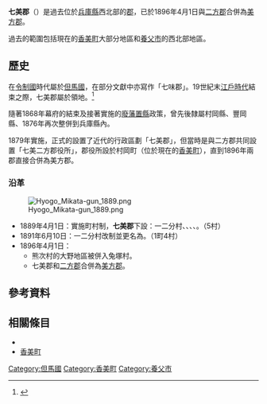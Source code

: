 {{日本郡 (廢除)
| 郡 = 七美郡
| 日文原名 = 七美郡
| 平假名 = しつみぐん
| 羅馬字拼音 = Shitsumi-gun
| 地圖 = 
| 廢除時間 = 1896年4月1日
| 廢除理由 = 合併
| 廢除時處置 = '''七美郡'''、[[二方郡|二方郡]] → [[美方郡|美方郡]]
| 現在郡 = 美方郡
| 都道府縣 = 兵庫縣
| 編號 = 
| 町 = 1
| 村 = 4
| 經度 = 
| 緯度 = 
| 註記 = 
|}}
'''七美郡'''（{{jpn|j=七美郡|hg=しつみぐん|rm=Shitsumi gun|f=y}}）是過去位於[[兵庫縣|兵庫縣]]西北部的[[郡|郡]]，已於1896年4月1日與[[二方郡|二方郡]]合併為[[美方郡|美方郡]]。

過去的範圍包括現在的[[香美町|香美町]]大部分地區和[[養父市|養父市]]的西北部地區。

== 歷史 ==
在[[令制國|令制國]]時代屬於[[但馬國|但馬國]]，在部分文獻中亦寫作「七味郡」。19世紀末[[江戶時代|江戶時代]]結束之際，七美郡屬於{{tsl|ja|村岡藩}}領地。<ref>{{Cite web| url=http://www.rekihaku.ac.jp/up-cgi/login.pl?p=param/kyud/db_param| title=舊高舊領取調帳資料庫檢索| publisher=[[國立歷史民俗博物館|國立歷史民俗博物館]]| language=ja| accessdate=2020-09-27| archive-date=2020-08-25| archive-url=https://web.archive.org/web/20200825042351/http://www.rekihaku.ac.jp/up-cgi/login.pl?p=param%2Fkyud%2Fdb_param| dead-url=yes}}</ref>

隨著1868年幕府的結束及接著實施的[[廢藩置縣|廢藩置縣]]政策，曾先後隸屬村岡縣、豐岡縣、1876年再次整併到兵庫縣內。

1879年實施{{tsl|ja|郡区町村編制法|郡區町村編制法}}，正式的設置了近代的行政區劃「七美郡」，但當時是與二方郡共同設置「七美二方郡役所」，郡役所設於村岡町（位於現在的[[香美町|香美町]]），直到1896年兩郡直接合併為美方郡。

=== 沿革 ===
[[File:Hyogo_Mikata-gun_1889.png|right]]

* 1889年4月1日：實施町村制，'''七美郡'''下設：一二分村、{{tsl|ja|兎塚村|兔塚村}}、{{tsl|ja|熊次村}}、{{tsl|ja|小代村}}、{{tsl|ja|射添村}}。（5村）
* 1891年6月10日：一二分村改制並更名為{{tsl|ja|村岡町}}。（1町4村）
* 1896年4月1日：
** 熊次村的大野地區被併入兔塚村。
** 七美郡和[[二方郡|二方郡]]合併為[[美方郡|美方郡]]。

== 參考資料 ==
{{reflist}}

== 相關條目 ==
* {{tsl|ja|村岡藩}}
* [[香美町|香美町]]

{{但馬國的郡}}

[[Category:但馬國|Category:但馬國]]
[[Category:香美町|Category:香美町]]
[[Category:養父市|Category:養父市]]